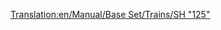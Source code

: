 [[Translation:en/Manual/Base Set/Trains/SH "125"]]
{{ru/Поезда|Image=[[File:en/Sh125.png]]
|Name=SH "125"
|Cost=£ 23437 (1171850 р.)
|Speed=201 км/ч (125 миль/ч)
|Weight=70 т
|Power=4500 л.с. (3356 кВт)
|Annual=£ 2894 (144700 р.)
|Designed=1978
|Lifespan=20
|Capacity=8 ящиков почты
|Description=Это двухсекционный локомотив, обе секции могут перевозить любой груз, по умолчанию почту. Не забудьте переоборудовать его в пассажирский, если собираетесь перевозить только пассажиров, чтобы ваши станции не начали собирать почту!
|Real-life=Это переименованная версия Британского [http://en.wikipedia.org/wiki/Intercity_125 Intercity 125], обладающего мировым рекордом скорости среди тепловозов (237 км/ч или 148 миль/ч).
}}